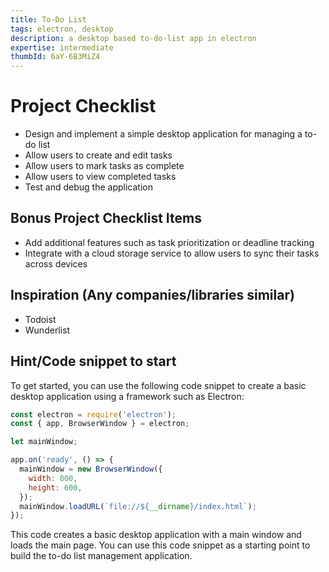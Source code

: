 ```yaml
---
title: To-Do List
tags: electron, desktop
description: a desktop based to-do-list app in electron
expertise: intermediate
thumbId: 6aY-6B3MiZ4
---
```


<h1>Project Checklist</h1>
<ul>
  <li>
    Design and implement a simple desktop application for managing a to-do list
  </li>
  <li>Allow users to create and edit tasks</li>
  <li>Allow users to mark tasks as complete</li>
  <li>Allow users to view completed tasks</li>
  <li>Test and debug the application</li>
</ul>
<h2>Bonus Project Checklist Items</h2>
<ul>
  <li>
    Add additional features such as task prioritization or deadline tracking
  </li>
  <li>
    Integrate with a cloud storage service to allow users to sync their tasks
    across devices
  </li>
</ul>
<h2>Inspiration (Any companies/libraries similar)</h2>
<ul>
  <li>Todoist</li>
  <li>Wunderlist</li>
</ul>
<h2>Hint/Code snippet to start</h2>
To get started, you can use the following code snippet to create a basic desktop
application using a framework such as Electron:

```javascript
const electron = require('electron');
const { app, BrowserWindow } = electron;

let mainWindow;

app.on('ready', () => {
  mainWindow = new BrowserWindow({
    width: 800,
    height: 600,
  });
  mainWindow.loadURL(`file://${__dirname}/index.html`);
});

```

This code creates a basic desktop application with a main window and loads the main page. You can use this code snippet as a starting point to build the to-do list management application.
